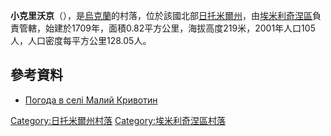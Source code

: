 {{orphan|time=2016-06-25T16:35:34+00:00}}
{{no footnotes|time=2016-06-25T16:15:41+00:00}}
{{coord|50|57|41|N|28|5|56|E|scale:30000|display=title}}

'''小克里沃京'''（{{lang-uk|Малий Кривотин}}），是[[烏克蘭|烏克蘭]]的村落，位於該國北部[[日托米爾州|日托米爾州]]，由[[埃米利奇涅區|埃米利奇涅區]]負責管轄，始建於1709年，面積0.82平方公里，海拔高度219米，2001年人口105人，人口密度每平方公里128.05人。

==參考資料== 
* [http://weather.in.ua/ua/zhitomirskaja/14671 Погода в селі Малий Кривотин] {{Wayback|url=http://weather.in.ua/ua/zhitomirskaja/14671 |date=20160216052226 }}

{{DEFAULTSORT:Малий Кривотин}}
[[Category:日托米爾州村落|Category:日托米爾州村落]]
[[Category:埃米利奇涅區村落|Category:埃米利奇涅區村落]]


{{烏克蘭小作品}}